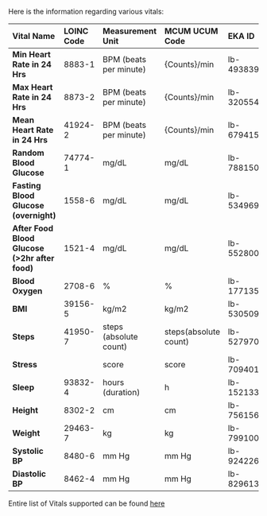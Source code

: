 Here is the information regarding various vitals:

| **Vital Name**                                    | **LOINC Code** | **Measurement Unit**      | **MCUM UCUM Code**   | **EKA ID**        |
|:--------------------------------------------------|:---------------|:--------------------------|:---------------------|:------------------|
| **Min Heart Rate in 24 Hrs**                      | 8883-1         | BPM (beats per minute)    | {Counts}/min         | lb-4938393143     |
| **Max Heart Rate in 24 Hrs**                      | 8873-2         | BPM (beats per minute)    | {Counts}/min         | lb-3205541746     |
| **Mean Heart Rate in 24 Hrs**                     | 41924-2        | BPM (beats per minute)    | {Counts}/min         | lb-6794155749	    |
| **Random Blood Glucose**                          | 74774-1        | mg/dL                     | mg/dL                | lb-7881503220     |
| **Fasting Blood Glucose (overnight)**             | 1558-6         | mg/dL                     | mg/dL                | lb-5349691605     |
| **After Food Blood Glucose (>2hr after food)**    | 1521-4         | mg/dL                     | mg/dL                | lb-5528009855     |
| **Blood Oxygen**                                  | 2708-6         | %                         | %                    | lb-1771358750     |
| **BMI**                                           | 39156-5        | kg/m2                     | kg/m2                | lb-5305097546     |
| **Steps**                                         | 41950-7        | steps (absolute count)    | steps(absolute count)| lb-5279709676     |
| **Stress**                                        |                | score                     | score                | lb-7094018038     |
| **Sleep**                                         | 93832-4        | hours (duration)          | h                    | lb-1521331163     |
| **Height**                                        | 8302-2         | cm                        | cm                   | lb-7561569471     |
| **Weight**                                        | 29463-7        | kg                        | kg                   | lb-7991006736     |
| **Systolic BP**                                   | 8480-6         | mm Hg                     | mm Hg                | lb-9242267093     |
| **Diastolic BP**                                  | 8462-4         | mm Hg                     | mm Hg                | lb-8296133834     |


Entire list of Vitals supported can be found [here](https://ekacare.notion.site/726b13df13ea4409b0cd30c6f3a80315?v=dcd10c722d3149d880ae889b06f4820a)